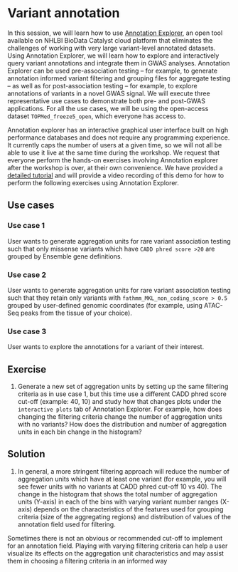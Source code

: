 # Variant annotation
In this session, we will learn how to use [Annotation Explorer](https://platform.sb.biodatacatalyst.nhlbi.nih.gov/u/biodatacatalyst/annotation-explorer/), an open tool available on NHLBI BioData Catalyst cloud platform that eliminates the challenges of working with very large variant-level annotated datasets. Using Annotation Explorer, we will learn how to explore and interactively query variant annotations and integrate them in GWAS analyses. Annotation Explorer can be used pre-association testing -- for example, to generate annotation informed variant filtering and grouping files for aggregate testing -- as well as for post-association testing -- for example, to explore annotations of variants in a novel GWAS signal. We will execute three representative use cases to demonstrate both pre- and post-GWAS applications. For all the use cases, we will be using the open-access dataset `TOPMed_freeze5_open`, which everyone has access to.

Annotation explorer has an interactive graphical user interface built on high performance databases and does not require any programming experience. It currently caps the number of users at a given time, so we will not all be able to use it live at the same time during the workshop. We request that everyone perform the hands-on exercises involving Annotation explorer after the workshop is over, at their own convenience. We have provided a [detailed tutorial]( https://docs.google.com/document/d/1_yXemTTYnBzL6Dv4fngojE0T5CAH3Z-CSxj1X5Qq8kI/edit?usp=sharing) and will provide a video recording of this demo for how to perform the following exercises using Annotation Explorer. 

## Use cases 

### Use case 1 

User wants to generate aggregation units for rare variant association testing such that only missense variants which have `CADD phred score >20` are grouped by Ensemble gene definitions.

### Use case 2 

User wants to generate aggregation units for rare variant association testing such that they retain only variants with `fathmm_MKL_non_coding_score > 0.5` grouped by user-defined genomic coordinates (for example, using ATAC-Seq peaks from the tissue of your choice).

### Use case 3

User wants to explore the annotations for a variant of their interest.

## Exercise

1. Generate a new set of aggregation units by setting up the same filtering criteria as in use case 1, but this time use a different CADD phred score cut-off (example: 40, 10) and study how that changes plots under the `interactive plots` tab of Annotation Explorer. For example, how does changing the filtering criteria change the number of aggregation units with no variants? How does the distribution and number of aggregation units in each bin change in the histogram?

## Solution

1. In general, a more stringent filtering approach will reduce the number of aggregation units which have at least one variant (for example, you will see fewer units with no variants at CADD phred cut-off 10 vs 40). The change in the histogram that shows the total number of aggregation units (Y-axis) in each of the bins with varying variant number ranges (X-axis) depends on the characteristics of the features used for grouping criteria (size of the aggregating regions) and distribution of values of the annotation field used for filtering. 

Sometimes there is not an obvious or recommended cut-off to implement for an annotation field. Playing with varying filtering criteria can help a user visualize its effects on the aggregation unit characteristics and may assist them in choosing a filtering criteria in an informed way

